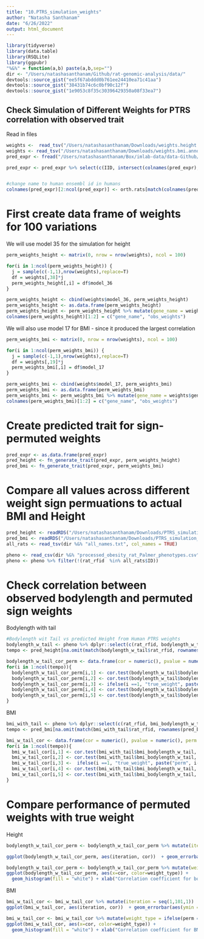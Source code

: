 ```yaml
---
title: "10.PTRS_simulation_weights"
author: "Natasha Santhanam"
date: "6/26/2022"
output: html_document
---
```


```r
library(tidyverse)
library(data.table)
library(RSQLite)
library(ggpubr)
"%&%" = function(a,b) paste(a,b,sep="")
dir <- "/Users/natashasanthanam/Github/rat-genomic-analysis/data/"
devtools::source_gist("ee5f67abddd0b761ee24410ea71c41aa")
devtools::source_gist("38431b74c6c0bf90c12f")
devtools::source_gist("1e9053c8f35c30396429350a08f33ea7")
```

## Check Simulation of Different Weights for PTRS correlation with observed trait

Read in files

```r
weights <-  read_tsv("/Users/natashasanthanam/Downloads/weights.height.annot.tsv")  
weights <- read_tsv("/Users/natashasanthanam/Downloads/weights.bmi.annot.tsv")
pred_expr <- fread("/Users/natashasanthanam/Box/imlab-data/data-Github/web-data/2022-06-23-improving-figure-for-rat-ptrs/rat_metabolic_Ac_best__predict.txt") %>% select(-c(FID))

pred_expr <- pred_expr %>% select(c(IID, intersect(colnames(pred_expr), orth.rats$rnorvegicus_homolog_ensembl_gene) ))


#change name to human ensembl id in humans
colnames(pred_expr)[2:ncol(pred_expr)] <- orth.rats[match(colnames(pred_expr)[2:ncol(pred_expr)], orth.rats$rnorvegicus_homolog_ensembl_gene), 1] %>% .[["ensembl_gene_id"]]
```


# First create data frame of weights for 100 variations
We will use model 35 for the simulation for height
```r
perm_weights_height <- matrix(0, nrow = nrow(weights), ncol = 100)

for(i in 1:ncol(perm_weights_height)) {
  j = sample(c(-1,1),nrow(weights),replace=T)
  df = weights[,38]*j
  perm_weights_height[,i] = df$model_36
}

perm_weights_height <- cbind(weights$model_36, perm_weights_height)
perm_weights_height <- as.data.frame(perm_weights_height) 
perm_weights_height <- perm_weights_height %>% mutate(gene_name = weights$gene_name, .before = colnames(perm_weights_height)[1])
colnames(perm_weights_height)[1:2] = c("gene_name", "obs_weights")
```


We will also use model 17 for BMI - since it produced the largest correlation

```r
perm_weights_bmi <- matrix(0, nrow = nrow(weights), ncol = 100)

for(i in 1:ncol(perm_weights_bmi)) {
  j = sample(c(-1,1),nrow(weights),replace=T)
  df = weights[,19]*j
  perm_weights_bmi[,i] = df$model_17
}

perm_weights_bmi <- cbind(weights$model_17, perm_weights_bmi)
perm_weights_bmi <- as.data.frame(perm_weights_bmi) 
perm_weights_bmi <- perm_weights_bmi %>% mutate(gene_name = weights$gene_name, .before = colnames(perm_weights_bmi)[1])
colnames(perm_weights_bmi)[1:2] = c("gene_name", "obs_weights")
```


# Create predicted trait for sign-permuted weights

```r
pred_expr <- as.data.frame(pred_expr)
pred_height <- fn_generate_trait(pred_expr, perm_weights_height)
pred_bmi <- fn_generate_trait(pred_expr, perm_weights_bmi)
```

# Compare all values across different weight sign permuations to actual BMI and Height

```r
pred_height <- readRDS("/Users/natashasanthanam/Downloads/PTRS_simulation_random_sign_weights_height.RDS")
pred_bmi <- readRDS("/Users/natashasanthanam/Downloads/PTRS_simulation_random_sign_weights_bmi.RDS")
all_rats <- read_tsv(dir %&% "all_names.txt", col_names = TRUE)

pheno <- read_csv(dir %&% "processed_obesity_rat_Palmer_phenotypes.csv")
pheno <- pheno %>% filter(!(rat_rfid  %in% all_rats$ID))
```
# Check correlation between observed bodylength and permuted sign weights
Bodylength with tail

```r
#Bodylength wit Tail vs predicted Height from Human PTRS weights
bodylength_w_tail <- pheno %>% dplyr::select(c(rat_rfid, bodylength_w_tail)) %>% na.omit()
tempo <- pred_height[na.omit(match(bodylength_w_tail$rat_rfid, rownames(pred_height))), ]

bodylength_w_tail_cor_perm <- data.frame(cor = numeric(), pvalue = numeric(), perm = character(), conf.int.min = numeric(), conf.int.max = numeric())
for(i in 1:ncol(tempo)){
  bodylength_w_tail_cor_perm[i,1] <- cor.test(bodylength_w_tail$bodylength_w_tail, tempo[,i])$estimate
  bodylength_w_tail_cor_perm[i,2] <- cor.test(bodylength_w_tail$bodylength_w_tail, tempo[,i])$p.value
  bodylength_w_tail_cor_perm[i,3] <- ifelse(i ==1, "true_weight", paste("perm", i-1, sep = "_"))
  bodylength_w_tail_cor_perm[i,4] <- cor.test(bodylength_w_tail$bodylength_w_tail, tempo[,i])$conf.int[1]
  bodylength_w_tail_cor_perm[i,5] <- cor.test(bodylength_w_tail$bodylength_w_tail, tempo[,i])$conf.int[2]
}

```


BMI
```r
bmi_with_tail <- pheno %>% dplyr::select(c(rat_rfid, bmi_bodylength_w_tail)) %>% na.omit()
tempo <- pred_bmi[na.omit(match(bmi_with_tail$rat_rfid, rownames(pred_bmi))), ]

bmi_w_tail_cor <- data.frame(cor = numeric(), pvalue = numeric(), perm = character(), conf.int.min = numeric(), conf.int.max = numeric())
for(i in 1:ncol(tempo)){
  bmi_w_tail_cor[i,1] <- cor.test(bmi_with_tail$bmi_bodylength_w_tail, tempo[,i])$estimate
  bmi_w_tail_cor[i,2] <- cor.test(bmi_with_tail$bmi_bodylength_w_tail, tempo[,i])$p.value
  bmi_w_tail_cor[i,3] <-  ifelse(i ==1, "true_weight", paste("perm", i-1, sep = "_"))
  bmi_w_tail_cor[i,4] <- cor.test(bmi_with_tail$bmi_bodylength_w_tail, tempo[,i])$conf.int[1]
  bmi_w_tail_cor[i,5] <- cor.test(bmi_with_tail$bmi_bodylength_w_tail, tempo[,i])$conf.int[2]
}
```


# Compare performance of permuted weights with true weight
Height
```r
bodylength_w_tail_cor_perm <- bodylength_w_tail_cor_perm %>% mutate(iteration = seq(1,101,1))

ggplot(bodylength_w_tail_cor_perm, aes(iteration, cor))  + geom_errorbar(aes(ymin = conf.int.min, ymax = conf.int.max ), width=0.2,  color="gray48") + geom_point(col = ifelse(bodylength_w_tail_cor_perm$perm == "true_weight", "dodgerblue2", "black")) + ylab("Correlation Coefficient (r)") + xlab("Permutation with Random Sign Weights for Height")

bodylength_w_tail_cor_perm <- bodylength_w_tail_cor_perm %>% mutate(weight_type = ifelse(perm == "true_weight", "true weight", "permutation"))
ggplot(bodylength_w_tail_cor_perm, aes(x=cor, color=weight_type)) +
  geom_histogram(fill = "white") + xlab("Correlation coefficient for bodylength") 
```

BMI
```r
bmi_w_tail_cor <- bmi_w_tail_cor %>% mutate(iteration = seq(1,101,1))
ggplot(bmi_w_tail_cor, aes(iteration, cor))  + geom_errorbar(aes(ymin = conf.int.min, ymax = conf.int.max ), width=0.2,  color="gray48") + geom_point(col = ifelse(bodylength_w_tail_cor_perm$perm == "true_weight", "dodgerblue2", "black")) + ylab("Correlation Coefficient (r)") + xlab("Permutation with Random Sign Weights for BMI")

bmi_w_tail_cor <- bmi_w_tail_cor %>% mutate(weight_type = ifelse(perm == "true_weight", "true weight", "permutation"))
ggplot(bmi_w_tail_cor, aes(x=cor, color=weight_type)) +
  geom_histogram(fill = "white") + xlab("Correlation coefficient for BMI") 
```

